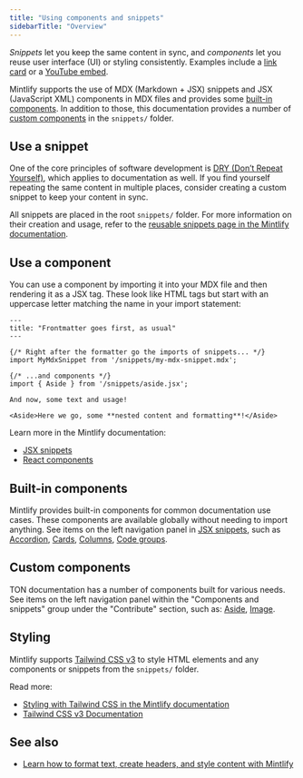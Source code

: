 ```yaml
---
title: "Using components and snippets"
sidebarTitle: "Overview"
---
```


_Snippets_ let you keep the same content in sync, and _components_ let you reuse user interface (UI) or styling consistently. Examples include a [link card](https://www.mintlify.com/docs/components/cards) or a [YouTube embed](https://www.mintlify.com/docs/create/image-embeds#youtube-embeds).

Mintlify supports the use of MDX (Markdown + JSX) snippets and JSX (JavaScript XML) components in MDX files and provides some [built-in components](#built-in-components). In addition to those, this documentation provides a number of [custom components](#custom-components) in the `snippets/` folder.

## Use a snippet

One of the core principles of software development is [DRY (Don’t Repeat Yourself)](https://en.wikipedia.org/wiki/Don%27t_repeat_yourself), which applies to documentation as well. If you find yourself repeating the same content in multiple places, consider creating a custom snippet to keep your content in sync.

All snippets are placed in the root `snippets/` folder. For more information on their creation and usage, refer to the [reusable snippets page in the Mintlify documentation](https://www.mintlify.com/docs/create/reusable-snippets).

## Use a component

You can use a component by importing it into your MDX file and then rendering it as a JSX tag. These look like HTML tags but start with an uppercase letter matching the name in your import statement:

```mdx title="some/page.mdx"
---
title: "Frontmatter goes first, as usual"
---

{/* Right after the formatter go the imports of snippets... */}
import MyMdxSnippet from '/snippets/my-mdx-snippet.mdx';

{/* ...and components */}
import { Aside } from '/snippets/aside.jsx';

And now, some text and usage!

<Aside>Here we go, some **nested content and formatting**!</Aside>
```

Learn more in the Mintlify documentation:

- [JSX snippets](https://www.mintlify.com/docs/create/reusable-snippets#jsx-snippets)
- [React components](https://www.mintlify.com/docs/customize/react-components)

## Built-in components

Mintlify provides built-in components for common documentation use cases. These components are available globally without needing to import anything. See items on the left navigation panel in [JSX snippets](https://www.mintlify.com/docs/create/reusable-snippets#jsx-snippets), such as [Accordion](https://www.mintlify.com/docs/components/accordions), [Cards](https://www.mintlify.com/docs/components/cards), [Columns](https://www.mintlify.com/docs/components/columns), [Code groups](https://www.mintlify.com/docs/components/code-groups).

## Custom components

TON documentation has a number of components built for various needs. See items on the left navigation panel within the "Components and snippets" group under the "Contribute" section, such as: [Aside](aside), [Image](image).

## Styling

Mintlify supports [Tailwind CSS v3][tailwind] to style HTML elements and any components or snippets from the `snippets/` folder.

Read more:

- [Styling with Tailwind CSS in the Mintlify documentation](https://www.mintlify.com/docs/settings/custom-scripts#styling-with-tailwind-css)
- [Tailwind CSS v3 Documentation][tailwind]

## See also

- [Learn how to format text, create headers, and style content with Mintlify](https://www.mintlify.com/docs/text)

[tailwind]: https://v3.tailwindcss.com/docs/utility-first
